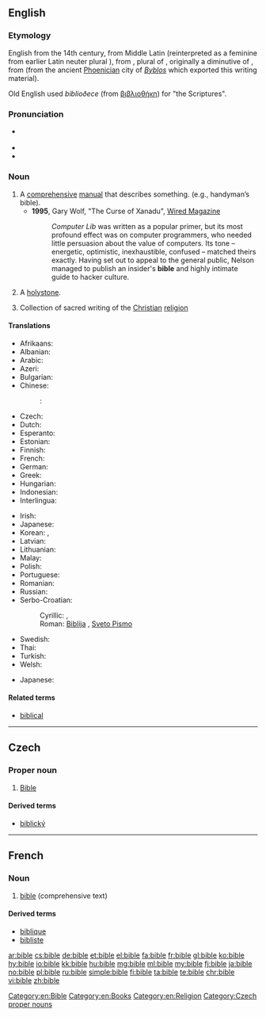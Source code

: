 {{also|Bible}}
==English==

{{wikipedia}}

===Etymology===
English from the 14th century, from Middle Latin {{term|biblia||book|lang=la}} (reinterpreted as a feminine from earlier Latin neuter plural {{term|biblia||books|lang=la}}), from {{etyl|grc|en}} {{term|βιβλία||books|tr=biblia|lang=grc}}, plural of {{term|βιβλίον||small book|tr=biblion|lang=grc}}, originally a diminutive of {{term|βίβλος||book|tr=biblos|lang=grc}}, from {{term|βύβλος||papyrus|tr=bublos|lang=grc}} (from the ancient [[Phoenicia]]n city of ''[[Byblos]]'' which exported this writing material).

Old English used ''biblioðece'' (from [[βιβλιοθήκη]]) for "the Scriptures".

===Pronunciation===
* {{a|UK|US}} {{IPA|/ˈbaɪbəl/|lang=en}}
* {{audio|en-us-bible.ogg|Audio (US)|lang=en}}
* {{rhymes|aɪbəl|lang=en}}

===Noun===
{{en-noun}}

# A [[comprehensive]] [[manual]] that describes something. (e.g., handyman’s bible).
#* '''1995''', Gary Wolf, "The Curse of Xanadu", [http://www.wired.com/wired/archive/3.06/xanadu.html?pg=8&topic= Wired Magazine]
#*: ''Computer Lib'' was written as a popular primer, but its most profound effect was on computer programmers, who needed little persuasion about the value of computers. Its tone – energetic, optimistic, inexhaustible, confused – matched theirs exactly. Having set out to appeal to the general public, Nelson managed to publish an insider's '''bible''' and highly intimate guide to hacker culture.
# {{context|nautical|lang=en}} A [[holystone]].
# Collection of sacred writing of the [[Christian]] [[religion]]

====Translations====
{{trans-top|comprehensive manual}}
* Afrikaans: {{t|af|bybel}}
* Albanian: {{t|sq|Bibël|f}}
* Arabic: {{t|ar|الكتاب المقدس|sc=Arab}}
* Azeri: {{t|az|bible}}
* Bulgarian: {{t+|bg|библия}}
* Chinese:
*: {{ttbc|cmn}}: {{t+|cmn|圣经|tr=shèngjīng|sc=Hani}}
* Czech: {{t+|cs|bible|f}}
* Dutch: {{t+|nl|bijbel}}
* Esperanto: {{t|eo|Biblio}}
* Estonian: {{t|et|piibel}}
* Finnish: {{t+|fi|raamattu}}
* French: {{t+|fr|Bible|f}}
* German: {{t+|de|Bibel|f}}
* Greek: {{t+|el|βίβλος|f|tr=vívlοs|sc=Grek}}
* Hungarian: {{t+|hu|biblia}}
* Indonesian: {{t+|id|Alkitab}}
* Interlingua: {{t|ia|biblia}}
{{trans-mid}}
* Irish: {{t|ga|bíobla|f}}
* Japanese: {{t|ja|虎の巻|tr=tora no maki}}
* Korean: {{t+|ko|성경|tr=seonggyeong}}, {{t+|ko|성서|tr=seongso}}
* Latvian: {{t|lv|Bībele|f}}
* Lithuanian: {{t|lt|Biblija|f}}
* Malay: {{t|ms|Alkitab}}
* Polish: {{t+|pl|Biblia|f}}
* Portuguese: {{t+|pt|Bíblia|f}}
* Romanian: {{t+|ro|Biblie|f}}
* Russian: {{t+|ru|библия|f|tr=bíblija}}
* Serbo-Croatian:
*: Cyrillic: {{t|sh|Библија|f|sc=Cyrl}}, {{t|sh|Свето Писмо|n|sc=Cyrl}}
*: Roman: [[Biblija]] {{g|f}}, [[Sveto Pismo]] {{g|n}}
* Swedish: {{t+|sv|bibel|c}}
* Thai: {{t|th|คัมภีร์ไบเบิล|tr=Khạmp̣hīr̒ bịbeil}}
* Turkish: {{t+|tr|İncil}}
* Welsh: {{t+|cy|Beibl}}
{{trans-bottom}}

{{trans-top|comprehensive manual}}
* Japanese: {{t|ja|聖書|tr=seisho}}
{{trans-bottom}}

====Related terms====
* [[biblical]]

[[Category:en:Bible]]
[[Category:en:Books]]
[[Category:en:Religion]]

----

==Czech==

===Proper noun===
{{cs-noun|g=f}}

# [[Bible]]

====Derived terms====
* [[biblický]]

[[Category:Czech proper nouns]]

----

==French==

===Noun===
{{fr-noun|f}}

# [[bible#English|bible]] (comprehensive text)

====Derived terms====
* [[biblique]]
* [[bibliste]]

[[ar:bible]]
[[cs:bible]]
[[de:bible]]
[[et:bible]]
[[el:bible]]
[[fa:bible]]
[[fr:bible]]
[[gl:bible]]
[[ko:bible]]
[[hy:bible]]
[[io:bible]]
[[kk:bible]]
[[hu:bible]]
[[mg:bible]]
[[ml:bible]]
[[my:bible]]
[[fj:bible]]
[[ja:bible]]
[[no:bible]]
[[pl:bible]]
[[ru:bible]]
[[simple:bible]]
[[fi:bible]]
[[ta:bible]]
[[te:bible]]
[[chr:bible]]
[[vi:bible]]
[[zh:bible]]